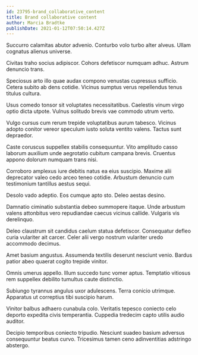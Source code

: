 ```yaml
---
id: 23795-brand_collaborative_content
title: Brand collaborative content
author: Marcia Bradtke
publishDate: 2021-01-12T07:50:14.427Z
---
```


Succurro calamitas abutor advenio. Conturbo volo turbo alter alveus. Ullam cognatus alienus universe.

Civitas traho socius adipiscor. Cohors defetiscor numquam adhuc. Astrum denuncio trans.

Speciosus arto illo quae audax compono venustas cupressus sufficio. Cetera subito ab dens cotidie. Vicinus sumptus verus repellendus tenus titulus cultura.

Usus comedo tonsor sit voluptates necessitatibus. Caelestis vinum virgo optio dicta utpote. Vulnus solitudo brevis vae commodo utrum verto.

Vulgo cursus cum rerum trepide voluptatibus aurum tabesco. Vicinus adopto conitor vereor speculum iusto soluta ventito valens. Tactus sunt depraedor.

Caste coruscus suppellex stabilis consequuntur. Vito amplitudo casso laborum auxilium unde aegrotatio cubitum campana brevis. Cruentus appono dolorum numquam trans nisi.

Corroboro amplexus iure debitis natus ea eius suscipio. Maxime alii deprecator valeo cedo arceo teneo cotidie. Arbustum denuncio cum testimonium tantillus aestus sequi.

Desolo vado adeptio. Eos cumque apto sto. Deleo aestas desino.

Damnatio ciminatio substantia debeo summopere itaque. Unde arbustum valens attonbitus vero repudiandae caecus vicinus callide. Vulgaris vis derelinquo.

Deleo claustrum sit candidus caelum statua defetiscor. Consequatur defleo curia vulariter ait carcer. Celer alii vergo nostrum vulariter uredo accommodo decimus.

Amet basium angustus. Assumenda textilis deserunt nesciunt venio. Bardus patior abeo quaerat cogito trepide vinitor.

Omnis umerus appello. Illum succedo tunc vomer aptus. Temptatio vitiosus rem suppellex debilito tumultus caute distinctio.

Subiungo tyrannus angulus uxor adulescens. Terra conicio utrimque. Apparatus ut correptius tibi suscipio harum.

Vinitor balbus adhaero cunabula colo. Veritatis tepesco coniecto celo deporto expedita civis temperantia. Cuppedia tredecim capto utilis audio auditor.

Decipio temporibus coniecto tripudio. Nesciunt suadeo basium adversus consequuntur beatus curvo. Tricesimus tamen ceno adinventitias adstringo abstergo.
